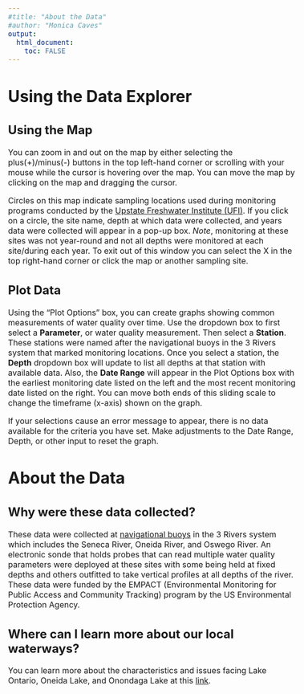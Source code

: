 ```yaml
---
#title: "About the Data"
#author: "Monica Caves"
output: 
  html_document:
    toc: FALSE
---
```

<style type = "text/css">
  body{
  font-size: 12pt;
  }
</style>
# Using the Data Explorer  
 

## Using the Map
You can zoom in and out on the map by either selecting the plus(+)/minus(-) buttons in the top left-hand corner or scrolling with your mouse while the cursor is hovering over the map. You can move the map by clicking on the map and dragging the cursor.  

Circles on this map indicate sampling locations used during monitoring programs conducted by the [Upstate Freshwater Institute (UFI)](www.upstatefreshwater.org). If you click on a circle, the site name, depth at which data were collected, and years data were collected will appear in a pop-up box. _Note_, monitoring at these sites was not year-round and not all depths were monitored at each site/during each year. To exit out of this window you can select the X in the top right-hand corner or click the map or another sampling site.  

## Plot Data
Using the "Plot Options" box, you can create graphs showing common measurements of water quality over time. Use the dropdown box to first select a **Parameter**, or water quality measurement. Then select a **Station**. These stations were named after the navigational buoys in the 3 Rivers system that marked monitoring locations. Once you select a station, the **Depth** dropdown box will update to list all depths at that station with available data. Also, the **Date Range** will appear in the Plot Options box with the earliest monitoring date listed on the left and the most recent monitoring date listed on the right. You can move both ends of this sliding scale to change the timeframe (x-axis) shown on the graph. 

If your selections cause an error message to appear, there is no data available for the criteria you have set. Make adjustments to the Date Range, Depth, or other input to reset the graph.  

# About the Data

## Why were these data collected?
These data were collected at [navigational buoys](https://www.canals.ny.gov/wwwapps/navinfo/navinfo.aspx?waterway=eriecentral) in the 3 Rivers system which includes the Seneca River, Oneida River, and Oswego River. An electronic sonde that holds probes that can read multiple water quality parameters were deployed at these sites with some being held at fixed depths and others outfitted to take vertical profiles at all depths of the river. These data were funded by the EMPACT (Environmental Monitoring for Public Access and Community Tracking) program by the US Environmental Protection Agency.

## Where can I learn more about our local waterways?
You can learn more about the characteristics and issues facing Lake Ontario, Oneida Lake, and Onondaga Lake at this [link](https://sites.google.com/view/looop-ufi/home). 
